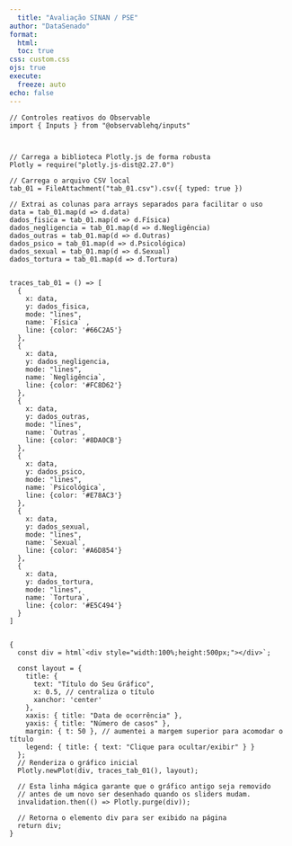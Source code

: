 ```yaml
---
  title: "Avaliação SINAN / PSE"
author: "DataSenado"
format:
  html:
  toc: true
css: custom.css
ojs: true
execute:
  freeze: auto
echo: false
---
```

  
  
```ojs
// Controles reativos do Observable
import { Inputs } from "@observablehq/inputs"



// Carrega a biblioteca Plotly.js de forma robusta
Plotly = require("plotly.js-dist@2.27.0")

// Carrega o arquivo CSV local
tab_01 = FileAttachment("tab_01.csv").csv({ typed: true })

// Extrai as colunas para arrays separados para facilitar o uso
data = tab_01.map(d => d.data)
dados_fisica = tab_01.map(d => d.Física)
dados_negligencia = tab_01.map(d => d.Negligência)
dados_outras = tab_01.map(d => d.Outras)
dados_psico = tab_01.map(d => d.Psicológica)
dados_sexual = tab_01.map(d => d.Sexual)
dados_tortura = tab_01.map(d => d.Tortura)


traces_tab_01 = () => [
  { 
    x: data, 
    y: dados_fisica, 
    mode: "lines", 
    name: `Física` ,
    line: {color: '#66C2A5'}
  },
  { 
    x: data, 
    y: dados_negligencia, 
    mode: "lines", 
    name: `Negligência`,
    line: {color: '#FC8D62'} 
  },
  { 
    x: data, 
    y: dados_outras, 
    mode: "lines", 
    name: `Outras`,
    line: {color: '#8DA0CB'} 
  },
  { 
    x: data, 
    y: dados_psico, 
    mode: "lines", 
    name: `Psicológica`,
    line: {color: '#E78AC3'} 
  },
  { 
    x: data, 
    y: dados_sexual, 
    mode: "lines", 
    name: `Sexual`,
    line: {color: '#A6D854'} 
  },
  { 
    x: data, 
    y: dados_tortura, 
    mode: "lines", 
    name: `Tortura`,
    line: {color: '#E5C494'} 
  }
]


{
  const div = html`<div style="width:100%;height:500px;"></div>`;
  
  const layout = {
    title: {
      text: "Título do Seu Gráfico",
      x: 0.5, // centraliza o título
      xanchor: 'center'
    },
    xaxis: { title: "Data de ocorrência" },
    yaxis: { title: "Número de casos" },
    margin: { t: 50 }, // aumentei a margem superior para acomodar o título
    legend: { title: { text: "Clique para ocultar/exibir" } }
  };
  // Renderiza o gráfico inicial
  Plotly.newPlot(div, traces_tab_01(), layout);
  
  // Esta linha mágica garante que o gráfico antigo seja removido
  // antes de um novo ser desenhado quando os sliders mudam.
  invalidation.then(() => Plotly.purge(div));
  
  // Retorna o elemento div para ser exibido na página
  return div;
}


```